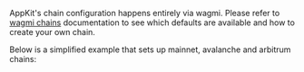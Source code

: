 AppKit's chain configuration happens entirely via wagmi.
Please refer to [wagmi chains](https://wagmi.sh/react/chains) documentation to see which defaults are available and how to create your own chain.

Below is a simplified example that sets up mainnet, avalanche and arbitrum chains:
